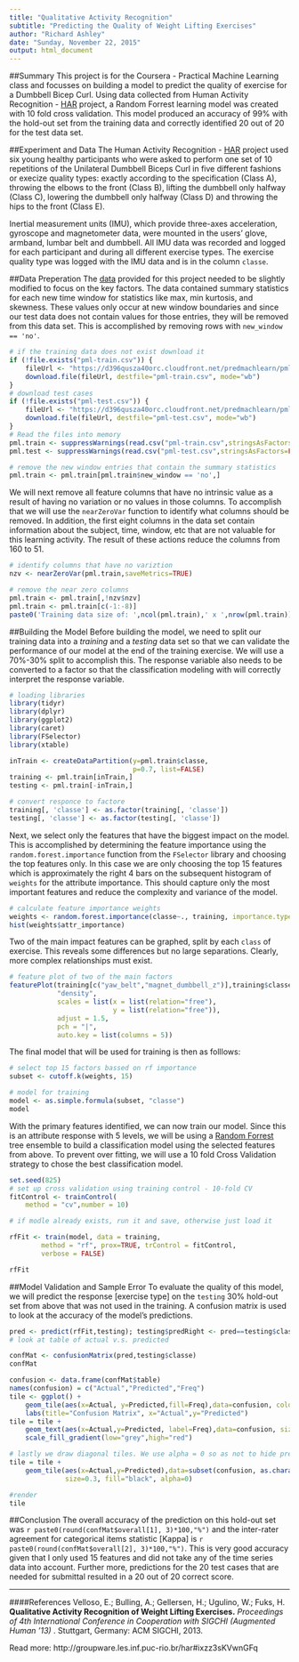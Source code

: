 ```yaml
---
title: "Qualitative Activity Recognition"
subtitle: "Predicting the Quality of Weight Lifting Exercises"
author: "Richard Ashley"
date: "Sunday, November 22, 2015"
output: html_document
---
```



##Summary
This project is for the Coursera - Practical Machine Learning class and focusses on building a model to predict the quality of exercise for a Dumbbell Bicep Curl. Using data collected from Human Activity Recognition - [HAR](http://groupware.les.inf.puc-rio.br/har#ixzz3sKQFQCKD) project, a Random Forrest learning model was created with 10 fold cross validation. This model produced an accuracy of 99% with the hold-out set from the training data and correctly identified 20 out of 20 for the test data set.   

##Experiment and Data
The Human Activity Recognition - [HAR](http://groupware.les.inf.puc-rio.br/har#ixzz3sKQFQCKD) project used six young healthy participants who were asked to perform one set of 10 repetitions of the Unilateral Dumbbell Biceps Curl in five different fashions or execize quality types: exactly according to the specification (Class A), throwing the elbows to the front (Class B), lifting the dumbbell only halfway (Class C), lowering the dumbbell only halfway (Class D) and throwing the hips to the front (Class E).

Inertial measurement units (IMU), which provide three-axes acceleration, gyroscope and magnetometer data, were mounted in the users’ glove, armband, lumbar belt and dumbbell.  All IMU data was recorded and logged for each participant and during all different exercise types. The exercise quality type was logged with the IMU data and is in the column `classe`. 

##Data Preperation
The [data](https://d396qusza40orc.cloudfront.net/predmachlearn/pml-training.csv) provided for this project needed to be slightly modified to focus on the key factors. The data contained summary statistics for each new time window for statistics like max, min kurtosis, and skewness.  These values only occur at new window boundaries and since our test data does not contain values for those entries, they will be removed from this data set. This is accomplished by removing rows with `new_window == 'no'`.
```r
# if the training data does not exist download it
if (!file.exists("pml-train.csv")) {
    fileUrl <- "https://d396qusza40orc.cloudfront.net/predmachlearn/pml-training.csv"
    download.file(fileUrl, destfile="pml-train.csv", mode="wb")
}
# download test cases
if (!file.exists("pml-test.csv")) {
    fileUrl <- "https://d396qusza40orc.cloudfront.net/predmachlearn/pml-testing.csv"
    download.file(fileUrl, destfile="pml-test.csv", mode="wb")
}
# Read the files into memory
pml.train <- suppressWarnings(read.csv("pml-train.csv",stringsAsFactors=FALSE))
pml.test <- suppressWarnings(read.csv("pml-test.csv",stringsAsFactors=FALSE))

# remove the new window entries that contain the summary statistics
pml.train <- pml.train[pml.train$new_window == 'no',]

```
We will next remove all feature columns that have no intrinsic value as a result of having no variation or no values in those columns. To accomplish that we will use the `nearZeroVar` function to identify what columns should be removed.  In addition, the first eight columns in the data set contain information about the subject, time, window, etc that are not valuable for this learning activity. The result of these actions reduce the columns from 160 to 51. 

```r
# identify columns that have no variztion 
nzv <- nearZeroVar(pml.train,saveMetrics=TRUE)

# remove the near zero columns
pml.train <- pml.train[,!nzv$nzv]
pml.train <- pml.train[c(-1:-8)]
paste0('Training data size of: ',ncol(pml.train),' x ',nrow(pml.train))
```
##Building the Model
Before building the model, we need to split our training data into a *training* and a *testing* data set so that we can validate the performance of our model at the end of the training exercise.  We will use a 70%-30% split to accomplish this. The response variable also needs to be converted to a factor so that the classification modeling with will correctly interpret the response variable.

```r
# loading libraries
library(tidyr)
library(dplyr)
library(ggplot2)
library(caret)
library(FSelector)
library(xtable)
```

```r
inTrain <- createDataPartition(y=pml.train$classe,
                               p=0.7, list=FALSE)
training <- pml.train[inTrain,]
testing <- pml.train[-inTrain,]

# convert responce to factore
training[, 'classe'] <- as.factor(training[, 'classe'])
testing[, 'classe'] <- as.factor(testing[, 'classe'])
```

Next, we select only the features that have the biggest impact on the model. This is accomplished by determining the feature importance using the `random.forest.importance` function from the `FSelector` library and choosing the top features only. In this case we are only choosing the top 15 features which is approximately the right 4 bars on the subsequent histogram of `weights` for the attribute importance. This should capture only the most important features and reduce the complexity and variance of the model.

```r
# calculate feature importance weights
weights <- random.forest.importance(classe~., training, importance.type = 1)
hist(weights$attr_importance)
```

Two of the main impact features can be graphed, split by each `class` of exercise.  This reveals some differences but no large separations. Clearly, more complex relationships must exist. 

```r
# feature plot of two of the main factors
featurePlot(training[c("yaw_belt","magnet_dumbbell_z")],training$classe, 
            "density",
            scales = list(x = list(relation="free"),
                          y = list(relation="free")),
            adjust = 1.5,
            pch = "|",
            auto.key = list(columns = 5))
```

The final model that will be used for training is then as folllows:

```r
# select top 15 factors bassed on rf importance
subset <- cutoff.k(weights, 15)

# model for training
model <- as.simple.formula(subset, "classe")
model

```

With the primary features identified, we can now train our model.  Since this is an attribute response with 5 levels, we will be using a [Random Forrest](https://en.wikipedia.org/wiki/Random_forest) tree ensemble to build a classification model using the selected features from above. To prevent over fitting, we will use a 10 fold Cross Validation strategy to chose the best classification model. 

```r
set.seed(825)
# set up cross validation using training control - 10-fold CV
fitControl <- trainControl(
    method = "cv",number = 10)

# if modle already exists, run it and save, otherwise just load it

rfFit <- train(model, data = training,
        method = "rf", prox=TRUE, trControl = fitControl,
        verbose = FALSE)

rfFit
```
##Model Validation and Sample Error
To evaluate the quality of this model, we will predict the response [exercise type] on the `testing` 30% hold-out set from above that was not used in the training.  A confusion matrix is used to look at the accuracy of the model's predictions.

```r
pred <- predict(rfFit,testing); testing$predRight <- pred==testing$classe
# look at table of actual v.s. predicted

confMat <- confusionMatrix(pred,testing$classe)
confMat
```

```r
confusion <- data.frame(confMat$table)
names(confusion) = c("Actual","Predicted","Freq")
tile <- ggplot() +
    geom_tile(aes(x=Actual, y=Predicted,fill=Freq),data=confusion, color="black",size=0.1) +
    labs(title="Confusion Matrix", x="Actual",y="Predicted")
tile = tile + 
    geom_text(aes(x=Actual,y=Predicted, label=Freq),data=confusion, size=3, colour="black") +
    scale_fill_gradient(low="grey",high="red")

# lastly we draw diagonal tiles. We use alpha = 0 so as not to hide previous layers but use size=0.3 to highlight border
tile = tile + 
    geom_tile(aes(x=Actual,y=Predicted),data=subset(confusion, as.character(Actual)==as.character(Predicted)), color="black",
              size=0.3, fill="black", alpha=0) 

#render
tile
```

##Conclusion
The overall accuracy of the prediction on this hold-out set was `r paste0(round(confMat$overall[1], 3)*100,"%")` and the inter-rater agreement for categorical items statistic [Kappa] is `r paste0(round(confMat$overall[2], 3)*100,"%")`.  This is very good accuracy given that I only used 15 features and did not take any of the time series data into account.  Further more, predictions for the 20 test cases that are needed for submittal  resulted in a 20 out of 20 correct score.


***

####References
Velloso, E.; Bulling, A.; Gellersen, H.; Ugulino, W.; Fuks, H. **Qualitative Activity Recognition of Weight Lifting Exercises.** *Proceedings of 4th International Conference in Cooperation with SIGCHI (Augmented Human '13)* . Stuttgart, Germany: ACM SIGCHI, 2013.

Read more: http://groupware.les.inf.puc-rio.br/har#ixzz3sKVwnGFq
